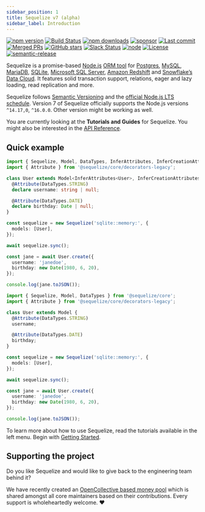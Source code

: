```yaml
---
sidebar_position: 1
title: Sequelize v7 (alpha)
sidebar_label: Introduction
---
```



[![npm version](https://badgen.net/npm/v/sequelize/alpha)](https://www.npmjs.com/package/sequelize)
[![Build Status](https://github.com/sequelize/sequelize/workflows/CI/badge.svg)](https://github.com/sequelize/sequelize/actions?query=workflow%3ACI)
[![npm downloads](https://badgen.net/npm/dm/sequelize)](https://www.npmjs.com/package/sequelize)
[![sponsor](https://img.shields.io/opencollective/all/sequelize?label=sponsors)](https://opencollective.com/sequelize)
[![Last commit](https://badgen.net/github/last-commit/sequelize/sequelize/main)](https://github.com/sequelize/sequelize)
[![Merged PRs](https://badgen.net/github/merged-prs/sequelize/sequelize)](https://github.com/sequelize/sequelize)
[![GitHub stars](https://badgen.net/github/stars/sequelize/sequelize)](https://github.com/sequelize/sequelize)
[![Slack Status](https://img.shields.io/badge/Slack-4A154B?logo=slack&logoColor=white)](https://sequelize.org/slack)
[![node](https://badgen.net/npm/node/sequelize/alpha)](https://www.npmjs.com/package/sequelize)
[![License](https://badgen.net/github/license/sequelize/sequelize)](https://github.com/sequelize/sequelize/blob/main/LICENSE)
[![semantic-release](https://img.shields.io/badge/%20%20%F0%9F%93%A6%F0%9F%9A%80-semantic--release-e10079.svg)](https://github.com/semantic-release/semantic-release)

Sequelize is a promise-based [Node.js](https://nodejs.org/en/about/) [ORM tool](https://en.wikipedia.org/wiki/Object-relational_mapping) for [Postgres](https://en.wikipedia.org/wiki/PostgreSQL), [MySQL](https://en.wikipedia.org/wiki/MySQL), [MariaDB](https://en.wikipedia.org/wiki/MariaDB), [SQLite](https://en.wikipedia.org/wiki/SQLite), [Microsoft SQL Server](https://en.wikipedia.org/wiki/Microsoft_SQL_Server), [Amazon Redshift](https://docs.aws.amazon.com/redshift/index.html) and [Snowflake’s Data Cloud](https://docs.snowflake.com/en/user-guide/intro-key-concepts.html). It features solid transaction support, relations, eager and lazy loading, read replication and more.

Sequelize follows [Semantic Versioning](https://semver.org) and the [official Node.js LTS schedule](https://nodejs.org/en/about/releases/). Version 7 of Sequelize officially supports the Node.js versions `^14.17,0`, `^16.0.0`. Other version might be working as well.

You are currently looking at the **Tutorials and Guides** for Sequelize. You might also be interested in the [API Reference](pathname:///api/v7).

## Quick example

<Tabs groupId="ts-js">
<TabItem value="ts" label="TypeScript">

```typescript
import { Sequelize, Model, DataTypes, InferAttributes, InferCreationAttributes } from '@sequelize/core';
import { Attribute } from '@sequelize/core/decorators-legacy';

class User extends Model<InferAttributes<User>, InferCreationAttributes<User>> {
  @Attribute(DataTypes.STRING)
  declare username: string | null;

  @Attribute(DataTypes.DATE)
  declare birthday: Date | null;
}

const sequelize = new Sequelize('sqlite::memory:', {
  models: [User],
});

await sequelize.sync();

const jane = await User.create({
  username: 'janedoe',
  birthday: new Date(1980, 6, 20),
});

console.log(jane.toJSON());
```

</TabItem>
<TabItem value="js" label="JavaScript">

```typescript
import { Sequelize, Model, DataTypes } from '@sequelize/core';
import { Attribute } from '@sequelize/core/decorators-legacy';

class User extends Model {
  @Attribute(DataTypes.STRING)
  username;

  @Attribute(DataTypes.DATE)
  birthday;
}

const sequelize = new Sequelize('sqlite::memory:', {
  models: [User],
});

await sequelize.sync();

const jane = await User.create({
  username: 'janedoe',
  birthday: new Date(1980, 6, 20),
});

console.log(jane.toJSON());
```

</TabItem>
</Tabs>

To learn more about how to use Sequelize, read the tutorials available in the left menu. Begin with [Getting Started](./getting-started.mdx).

## Supporting the project

Do you like Sequelize and would like to give back to the engineering team behind it?

We have recently created an [OpenCollective based money pool](https://opencollective.com/sequelize) which is shared amongst all core maintainers based on their contributions. Every support is wholeheartedly welcome. ❤️
